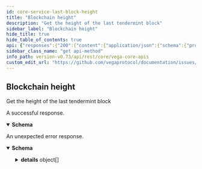 ```yaml
---
id: core-service-last-block-height
title: "Blockchain height"
description: "Get the height of the last tendermint block"
sidebar_label: "Blockchain height"
hide_title: true
hide_table_of_contents: true
api: {"responses":{"200":{"content":{"application/json":{"schema":{"properties":{"chainId":{"title":"Network chain id from which the block comes from","type":"string"},"hash":{"title":"Last block hash","type":"string"},"height":{"format":"uint64","title":"Last block height","type":"string"},"spamPowDifficulty":{"format":"int64","title":"Difficulty of the proof of work, i.e. the target number of zeros","type":"integer"},"spamPowHashFunction":{"title":"Supported proof of work hash function","type":"string"},"spamPowIncreasingDifficulty":{"title":"Boolean indicating whether increasing difficulty is allowed for using the\nsame height for more than `spam_pow_number_of_past_blocks` transactions","type":"boolean"},"spamPowNumberOfPastBlocks":{"format":"int64","title":"Supported proof of work number of blocks behind current height allowed","type":"integer"},"spamPowNumberOfTxPerBlock":{"format":"int64","title":"Allowed number of transactions per block","type":"integer"}},"title":"Response with the height of the last block processed by\ntendermint","type":"object"}}},"description":"A successful response."},"default":{"content":{"application/json":{"schema":{"properties":{"code":{"format":"int32","type":"integer"},"details":{"items":{"additionalProperties":{},"properties":{"@type":{"type":"string"}},"type":"object","title":"protobufAny"},"type":"array"},"message":{"type":"string"}},"type":"object","title":"googlerpcStatus"}}},"description":"An unexpected error response."}},"tags":["CoreService"],"description":"Get the height of the last tendermint block","operationId":"CoreService_LastBlockHeight","method":"get","path":"/blockchain/height","servers":[{"url":"https://vega-mainnet-data.commodum.io","description":"vega-mainnet-data.commodum.io"},{"url":"https://vega-data.nodes.guru:3008","description":"vega-data.nodes.guru"},{"url":"https://vega-data.bharvest.io","description":"vega-data.bharvest.io"},{"url":"https://vega.aurora-edge.com","description":"vega.aurora-edge.com"},{"url":"https://darling.network","description":"darling.network"},{"url":"https://graphqlvega.gpvalidator.com","description":"graphqlvega.gpvalidator.com"},{"url":"https://vega-mainnet.anyvalid.com","description":"vega-mainnet.anyvalid.com"},{"url":"https://vega.mainnet.stakingcabin.com:3008","description":"vega.mainnet.stakingcabin.com"}],"info":{"title":"Vega core APIs","version":"v0.73.10"},"postman":{"name":"Blockchain height","description":{"content":"Get the height of the last tendermint block","type":"text/plain"},"url":{"path":["blockchain","height"],"host":["{{baseUrl}}"],"query":[],"variable":[]},"header":[{"key":"Accept","value":"application/json"}],"method":"GET"}}
sidebar_class_name: "get api-method"
info_path: version-v0.73/api/rest/core/vega-core-apis
custom_edit_url: "https://github.com/vegaprotocol/documentation/issues/new?labels=documentation&title=[Documentation] Requesting changes to 'Blockchain height' (core-service-last-block-height)"
---
```



## Blockchain height



Get the height of the last tendermint block

<div><ApiTabs><TabItem label={"200"} value={"200"}><div>

A successful response.

</div><div><MimeTabs schemaType={"response"}><TabItem label={"application/json"} value={"application/json"}><SchemaTabs><TabItem label={"Schema"} value={"Schema"}><details style={{}} data-collapsed={false} open={true}><summary style={{"textAlign":"left"}}><strong>Schema</strong></summary><div style={{"textAlign":"left","marginLeft":"1rem"}}></div><ul style={{"marginLeft":"1rem"}}><SchemaItem collapsible={false} name={"chainId"} required={false} schemaName={"Network chain id from which the block comes from"} qualifierMessage={undefined} schema={{"title":"Network chain id from which the block comes from","type":"string"}}></SchemaItem><SchemaItem collapsible={false} name={"hash"} required={false} schemaName={"Last block hash"} qualifierMessage={undefined} schema={{"title":"Last block hash","type":"string"}}></SchemaItem><SchemaItem collapsible={false} name={"height"} required={false} schemaName={"uint64"} qualifierMessage={undefined} schema={{"format":"uint64","title":"Last block height","type":"string"}}></SchemaItem><SchemaItem collapsible={false} name={"spamPowDifficulty"} required={false} schemaName={"int64"} qualifierMessage={undefined} schema={{"format":"int64","title":"Difficulty of the proof of work, i.e. the target number of zeros","type":"integer"}}></SchemaItem><SchemaItem collapsible={false} name={"spamPowHashFunction"} required={false} schemaName={"Supported proof of work hash function"} qualifierMessage={undefined} schema={{"title":"Supported proof of work hash function","type":"string"}}></SchemaItem><SchemaItem collapsible={false} name={"spamPowIncreasingDifficulty"} required={false} schemaName={"Boolean indicating whether increasing difficulty is allowed for using the\nsame height for more than `spam_pow_number_of_past_blocks` transactions"} qualifierMessage={undefined} schema={{"title":"Boolean indicating whether increasing difficulty is allowed for using the\nsame height for more than `spam_pow_number_of_past_blocks` transactions","type":"boolean"}}></SchemaItem><SchemaItem collapsible={false} name={"spamPowNumberOfPastBlocks"} required={false} schemaName={"int64"} qualifierMessage={undefined} schema={{"format":"int64","title":"Supported proof of work number of blocks behind current height allowed","type":"integer"}}></SchemaItem><SchemaItem collapsible={false} name={"spamPowNumberOfTxPerBlock"} required={false} schemaName={"int64"} qualifierMessage={undefined} schema={{"format":"int64","title":"Allowed number of transactions per block","type":"integer"}}></SchemaItem></ul></details></TabItem><TabItem label={"Example (from schema)"} value={"Example (from schema)"}><ResponseSamples responseExample={"{\n  \"chainId\": \"string\",\n  \"hash\": \"string\",\n  \"height\": \"string\",\n  \"spamPowDifficulty\": 0,\n  \"spamPowHashFunction\": \"string\",\n  \"spamPowIncreasingDifficulty\": true,\n  \"spamPowNumberOfPastBlocks\": 0,\n  \"spamPowNumberOfTxPerBlock\": 0\n}"} language={"json"}></ResponseSamples></TabItem></SchemaTabs></TabItem></MimeTabs></div></TabItem><TabItem label={"default"} value={"default"}><div>

An unexpected error response.

</div><div><MimeTabs schemaType={"response"}><TabItem label={"application/json"} value={"application/json"}><SchemaTabs><TabItem label={"Schema"} value={"Schema"}><details style={{}} data-collapsed={false} open={true}><summary style={{"textAlign":"left"}}><strong>Schema</strong></summary><div style={{"textAlign":"left","marginLeft":"1rem"}}></div><ul style={{"marginLeft":"1rem"}}><SchemaItem collapsible={false} name={"code"} required={false} schemaName={"int32"} qualifierMessage={undefined} schema={{"format":"int32","type":"integer"}}></SchemaItem><SchemaItem collapsible={true} className={"schemaItem"}><details style={{}}><summary style={{}}><strong>details</strong><span style={{"opacity":"0.6"}}> object[]</span></summary><div style={{"marginLeft":"1rem"}}><li><div style={{"fontSize":"var(--ifm-code-font-size)","opacity":"0.6","marginLeft":"-.5rem","paddingBottom":".5rem"}}>Array [</div></li><SchemaItem collapsible={false} name={"@type"} required={false} schemaName={"string"} qualifierMessage={undefined} schema={{"type":"string"}}></SchemaItem><li><div style={{"fontSize":"var(--ifm-code-font-size)","opacity":"0.6","marginLeft":"-.5rem"}}>]</div></li></div></details></SchemaItem><SchemaItem collapsible={false} name={"message"} required={false} schemaName={"string"} qualifierMessage={undefined} schema={{"type":"string"}}></SchemaItem></ul></details></TabItem><TabItem label={"Example (from schema)"} value={"Example (from schema)"}><ResponseSamples responseExample={"{\n  \"code\": 0,\n  \"details\": [\n    {\n      \"@type\": \"string\"\n    }\n  ],\n  \"message\": \"string\"\n}"} language={"json"}></ResponseSamples></TabItem></SchemaTabs></TabItem></MimeTabs></div></TabItem></ApiTabs></div>
